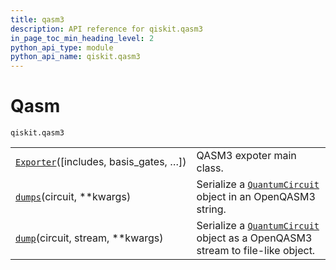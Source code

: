```yaml
---
title: qasm3
description: API reference for qiskit.qasm3
in_page_toc_min_heading_level: 2
python_api_type: module
python_api_name: qiskit.qasm3
---
```


<span id="module-qiskit.qasm3" />

<span id="qiskit-qasm3" />

<span id="qasm-qiskit-qasm3" />

# Qasm

`qiskit.qasm3`

|                                                                                           |                                                                                                                                                 |
| ----------------------------------------------------------------------------------------- | ----------------------------------------------------------------------------------------------------------------------------------------------- |
| [`Exporter`](qiskit.qasm3.Exporter "qiskit.qasm3.Exporter")(\[includes, basis\_gates, …]) | QASM3 expoter main class.                                                                                                                       |
| [`dumps`](qiskit.qasm3.dumps "qiskit.qasm3.dumps")(circuit, \*\*kwargs)                   | Serialize a [`QuantumCircuit`](qiskit.circuit.QuantumCircuit "qiskit.circuit.QuantumCircuit") object in an OpenQASM3 string.                    |
| [`dump`](qiskit.qasm3.dump "qiskit.qasm3.dump")(circuit, stream, \*\*kwargs)              | Serialize a [`QuantumCircuit`](qiskit.circuit.QuantumCircuit "qiskit.circuit.QuantumCircuit") object as a OpenQASM3 stream to file-like object. |

